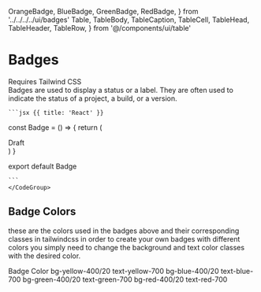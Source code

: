   OrangeBadge,
  BlueBadge,
  GreenBadge,
  RedBadge,
} from '../../../../ui/badges'
  Table,
  TableBody,
  TableCaption,
  TableCell,
  TableHead,
  TableHeader,
  TableRow,
} from '@/components/ui/table'

# Badges

<div>Requires Tailwind CSS</div>
<div>
  Badges are used to display a status or a label. They are often used to
  indicate the status of a project, a build, or a version.
</div>

<div className='inline-flex items-center justify-center w-full py-8 border rounded-lg gap-3'>
<OrangeBadge />
<BlueBadge/>
<GreenBadge/>
<RedBadge/>
</div>
 <CodeGroup title="Code">

    ```jsx {{ title: 'React' }}

const Badge = () => {
return (

<div className="flex items-center rounded-full bg-yellow-400/20 px-1.5 py-0.5 text-sm font-medium text-yellow-700 sm:text-xs/5">
  Draft
</div>
) }

export default Badge

    ```
    </CodeGroup>

## Badge Colors

these are the colors used in the badges above and their corresponding classes in tailwindcss in order to create your own badges with different colors you simply need to change the background and text color classes with the desired color.

<Table>
  <TableHeader>
    <TableRow>
      <TableHead class="px-4 py-2">Badge</TableHead>
      <TableHead class="px-4 py-2">Color</TableHead>
    </TableRow>
  </TableHeader>
  <TableBody>
    <TableRow>
      <TableCell class="border px-4 py-2">
        <OrangeBadge />
      </TableCell>
      <TableCell class="border px-4 py-2">
        bg-yellow-400/20 text-yellow-700
      </TableCell>
    </TableRow>
    <TableRow>
      <TableCell class="border px-4 py-2">
        <BlueBadge />
      </TableCell>
      <TableCell class="border px-4 py-2">
        bg-blue-400/20 text-blue-700
      </TableCell>
    </TableRow>
    <TableRow>
      <TableCell class="border px-4 py-2">
        <GreenBadge />
      </TableCell>
      <TableCell class="border px-4 py-2">
        bg-green-400/20 text-green-700
      </TableCell>
    </TableRow>
    <TableRow>
      <TableCell class="border px-4 py-2">
        <RedBadge />
      </TableCell>
      <TableCell class="border px-4 py-2">bg-red-400/20 text-red-700</TableCell>
    </TableRow>
  </TableBody>
</Table>
